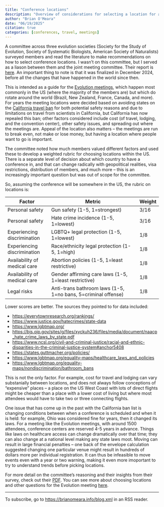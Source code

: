 ```yaml
---
title: "Conference locations"
description: "Overview of considerations for selecting a location for a conference"
author: "Brian O'Meara"
date: "06/19/2025"
citation: true
categories: [conferences, travel, meetings] 
---
```


A committee across three evolution societies (Society for the Study of Evolution, Society of Systematic Biologists, American Society of Naturalists) surveyed members and read the literature to make recommendations on how to select conference locations. I wasn't on this committee, but I served as a liason between them and the joint meeting committee. Their report is [here](https://www.evolutionmeetings.org/uploads/4/8/8/0/48804503/finalreport.toshare_c-conflocations_dec2024.pdf). An important thing to note is that it was finalized in December 2024, before all the changes that have happened in the world since then. 

This is intended as a guide for the [Evolution meetings](https://www.evolutionmeetings.org), which happen most commonly in the US (where the majority of the members are) but which do rotate around the world (Brazil, New Zealand, France, Canada, and more). For years the meeting locations were decided based on avoiding states on the [California travel ban](https://en.wikipedia.org/wiki/California_state-funded_travel_ban) for both potential safety reasons and due to limitations on travel from scientists in California, but California has now repealed this ban; other factors considered include cost (of travel, lodging, and the convention center), other safety issues, and spreading out where the meetings are. Appeal of the location also matters -- the meetings are run to break even, not make or lose money, but having a location where people want to go is important.

The committee noted how much members valued different factors and used these to develop a weighted rubric for choosing locations within the US. There is a separate level of decision about which country to have a conference in, and that can change radically with geopolitical realities, visa restrictions, distribution of members, and much more -- this is an increasingly important question but was out of scope for the committee.

So, assuming the conference will be somewhere in the US, the rubric on locations is: 

| Factor                       | Metric                                                        | Weight |
|------------------------------|---------------------------------------------------------------|--------|
| Personal safety              | Gun safety (1-5, 1=strongest)                                 | 3/16   |
| Personal safety              | Hate crime incidence (1-5, 1=lowest)                          | 3/16   |
| Experiencing discrimination  | LGBTQ+ legal protection (1-5, 1=lowest)                       | 1/8    |
| Experiencing discrimination  | Race/ethnicity legal protection (1-5, 1=high)                 | 1/8    |
| Availability of medical care | Abortion policies (1-5, 1=least restrictive)                  | 1/8    |
| Availability of medical care | Gender affirming care laws (1-5, 1=least restrictive)         | 1/8    |
| Legal risks                  | Anti-trans bathroom laws (1-5, 1=no bans, 5=criminal offense) | 1/8    |

Lower scores are better. The sources they pointed to for data included:

* <https://everytownresearch.org/rankings/>
* <https://www.justice.gov/hatecrimes/state-data>
* <https://www.lgbtmap.org/>
* <https://bjs.ojp.gov/sites/g/files/xyckuh236/files/media/document/naacp_hate_crime_laws_by_state.pdf>
* <https://www.ncsl.org/civil-and-criminal-justice/racial-and-ethnic-disparities-in-the-criminal-justice-system#anchor5408>
* <https://states.guttmacher.org/policies/>
* <https://www.lgbtmap.org/equality-maps/healthcare_laws_and_policies>
* <https://www.lgbtmap.org/equality-maps/nondiscrimination/bathroom_bans>

This is not the only factor. For example, cost for travel and lodging can vary substanially between locations, and does not always follow conceptions of "expensive" places -- a place on the US West Coast with lots of direct flights might be cheaper than a place with a lower cost of living but where most attendees would have to take two or three connecting flights.

One issue that has come up in the past with the California ban list is changing conditions between when a conference is scheduled and when it is held: for example, Ohio was considered fine for years, then it changed its laws. For a meeting like the Evolution meetings, with around 1500 attendees, conference centers are reserved 4-5 years in advance. Things like laws on healthcare access can change dramatically over that time; they can also change at a national level making any state laws moot. Moving can result in large financial penalties -- one back of the envelope calculation suggested changing one particular venue might result in hundreds of dollars more per individual registration. It can thus be infeasible to move events even with a year or two warning, making it even more imoportant to try to understand trends before picking locations.

For more detail on the committee's reasoning and their insights from their survey, check out their [PDF](https://www.evolutionmeetings.org/uploads/4/8/8/0/48804503/finalreport.toshare_c-conflocations_dec2024.pdf). You can see more about choosing locations and other questions for the Evolution meeting [here](https://www.evolutionmeetings.org/general-information.html).

___

To subscribe, go to <https://brianomeara.info/blog.xml> in an RSS reader.